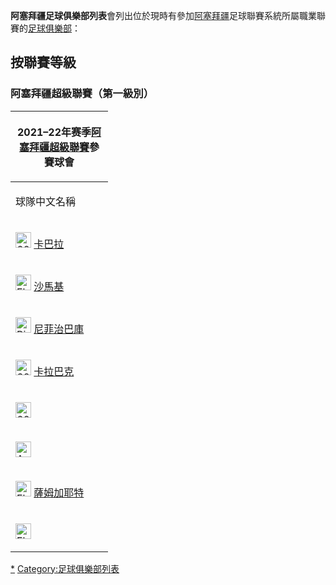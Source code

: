 {{noteTA
|G1=足球
}}
'''阿塞拜疆足球俱樂部列表'''會列出位於現時有參加[[阿塞拜疆|阿塞拜疆]]足球聯賽系統所屬職業聯賽的[[足球俱樂部|足球俱樂部]]：

== 按聯賽等級 ==
{{main|阿塞拜疆足球聯賽系統}}

===阿塞拜疆超級聯賽（第一級別）===

{{Location map+|Azerbaijan|float=center|width=600|caption='''2021–22年度阿塞拜疆甲組足球聯賽'''參賽球會|places=
<!--BAKU CLUBS-->
{{Location map~|Azerbaijan|lat=40.4 |long=49.9 |label=[[克斯拉足球會|克斯拉]]<br/>[[巴庫足球俱樂部|巴庫]]<br/>{{le|沙巴巴庫足球會|Sabah FC|沙巴巴庫}}<br/>[[尼菲治巴庫足球俱樂部|尼菲治巴庫]]|position=left}}
<!--OTHER CLUBS-->
{{Location map~|Azerbaijan|lat=40.59 |long=49.67 |label=[[薩姆加耶特足球會|薩姆加耶特]]}}
{{Location map~|Azerbaijan|lat=40.98 |long=47.84 |label=[[卡巴拉足球會|卡巴拉]] |position=bottom}}
{{Location map~|Azerbaijan|lat=39.993 |long=46.9305 |label=''[[卡拉巴克足球會|卡拉巴克]]''}}
{{Location map~|Azerbaijan|lat=40.4 |long=50.3 |label={{le|施拉足球會|Zira FK|施拉}} |position=bottom}}
{{Location map~|Azerbaijan|lat=40.5 |long=50.2 |label={{le|沙巴爾足球會|Sabail FK|沙巴爾}} |position=top}}
}}

{|class="wikitable sortable" align="center" style="font-size:95%"
|- bgcolor=#C1D8FF
! colspan="7" | 2021–22年赛季[[阿塞拜疆足球超級聯賽|阿塞拜疆超級聯賽]]參賽球會
|- bgcolor=#C1D8FF
!rowspan="2" width="140px"|球隊中文名稱
!rowspan="2" width="180px"|球隊英文名稱
!rowspan="2" width="200px"|所在城市
!rowspan="2" width="160px"|主場
!colspan="3"  width="400px"|榮譽（截於2020–21賽季）
|-
! width="80px" |全國冠軍
! width="80px" |[[阿塞拜疆盃|阿塞拜疆盃]]冠軍
! width="80px" |[[阿塞拜疆超級盃|超級盃]]冠軍

|- 
|[[File:600px_Rosso_e_Nero.svg|25px]] [[卡巴拉足球會|卡巴拉]]
|Gabala FK ||[[蓋貝萊|蓋貝萊]]
|{{tsl|en|Gabala City Stadium|加巴拉市球場}}
|align=center|- ||align=center|'''1  ||align=center|-

|-
|[[File:Flag_blue_HEX-0434B1.svg|25px]] [[沙馬基足球會|沙馬基]] || Shamakhi FK || [[沙馬基|沙馬基]]
|[[沙馬基市球場|沙馬基市球場]]
|align=center|'''2 ||align=center|'''2  ||align=center|-

|- 
|[[File:Bianco_e_Nero_(Strisce).png|25px]] [[尼菲治巴庫足球俱樂部|尼菲治巴庫]]
|Neftchi PFK||[[巴庫|巴庫]]
|{{tsl|en|Bakcell Arena|巴克塞爾球場}}
|align=center|'''9 ||align=center|'''7  ||align=center|'''2

|- 
|[[File:600px_Nero_e_Bianco.png|25px]] [[卡拉巴克足球會|卡拉巴克]] ||Qarabağ FK||[[阿格達姆|阿格達姆]]
|{{tsl|en|Azersun Arena|阿塞孫球場}}
|align=center|'''8 ||align=center|'''6  ||align=center|'''1

|-
|[[File:600px_Blu_e_Bianco2.svg|25px]] {{le|沙巴巴庫足球會|Sabah FC|沙巴巴庫}} || Sabah FK || [[巴庫|巴庫]]
|{{tsl|en|Bank Respublika Arena|共和國銀行球場}}
|align=center|- ||align=center|-  ||align=center|-

|-
|[[File:Azzurro_e_Bianco2.svg|25px]] {{le|沙巴爾足球會|Sabail FK|沙巴爾}} || Sabail FK || [[巴庫|巴庫]] 
|{{tsl|en|Bayil Arena|巴伊爾球場}}
|align=center|- ||align=center|-  ||align=center|-

|-
|[[File:Flag_blue_HEX-0434B1.svg|25px]] [[薩姆加耶特足球會|薩姆加耶特]] || Sumgayit FK || [[蘇姆蓋特|蘇姆蓋特]]
|{{tsl|en|Kapital Bank Arena|卡皮塔爾銀行球場}}
|align=center|- ||align=center|-  ||align=center|-

|-
|[[File:Flag_blue_HEX-40D0FF.svg|25px]] {{le|施拉足球會|Zira FK|施拉}} || Zira FK || [[巴庫|巴庫]]
|{{tsl|en|Zira Olympic Sport Complex Stadium|齊拉奧林匹克運動場}}
|align=center|- ||align=center|-  ||align=center|-
|}

</div>
{{fb start}}
{{足球俱樂部列表}}
{{fb end}}

[[Category:阿塞拜疆足球俱樂部|*]]
[[Category:足球俱樂部列表|Category:足球俱樂部列表]]